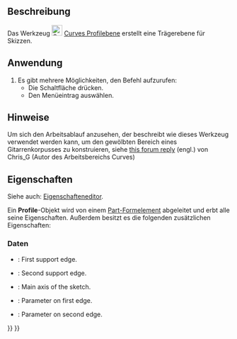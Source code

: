 <languages/>

{{Docnav/de
|[[Curves_Sweep2Rails/de|Sweep2Rails]]
|[[Curves_PipeshellProfile/de|PipeshellProfile]]
|[[Curves_Workbench/de|Curves]]
|IconL=Curves_Sweep2Rails.svg
|IconR=Curves_PipeshellProfile.svg
|IconC=Curves_workbench_icon.svg
}}

{{GuiCommand/de
|Name=Curves ProfileSupport
|Name/de=Curves Profilebene
|MenuLocation=Surfaces → Profile support plane
|Workbenches=[[Curves_Workbench/de|Curves]]
}}

<span id="Description"></span>
==Beschreibung==

Das Werkzeug [[Image:Curves_ProfileSupport.svg|24px]] [[Curves_ProfileSupport/de|Curves Profilebene]] erstellt eine Trägerebene für Skizzen.

<span id="Usage"></span>
==Anwendung==

# Es gibt mehrere Möglichkeiten, den Befehl aufzurufen:
#* Die Schaltfläche {{Button|[[Image:Curves_ProfileSupport.svg|16px]] [[Curves_ProfileSupport/de|Profilebene]]}} drücken.
#* Den Menüeintrag {{MenuCommand|Kurven → Profilebene}} auswählen.

<span id="Notes"></span>
==Hinweise==

Um sich den Arbeitsablauf anzusehen, der beschreibt wie dieses Werkzeug verwendet werden kann, um den gewölbten Bereich eines Gitarrenkorpusses zu konstruieren, siehe [https://forum.freecad.org/viewtopic.php?f=3&t=22675&start=90#p203978 this forum reply] (engl.) von Chris_G (Autor des Arbeitsbereichs Curves)

<span id="Properties"></span>
==Eigenschaften==

Siehe auch: [[Property_editor/de|Eigenschafteneditor]].

Ein '''Profile'''-Objekt wird von einem [[Part_Feature/de|Part-Formelement]] abgeleitet und erbt alle seine Eigenschaften. Außerdem besitzt es die folgenden zusätzlichen Eigenschaften:

<span id="Data"></span>
===Daten===

{{TitleProperty|Profile}}

<div lang="en" dir="ltr" class="mw-content-ltr">
* {{PropertyData|Edge1|LinkSub|Dynamic}}: First support edge.
* {{PropertyData|Edge2|LinkSub|Dynamic}}: Second support edge.
* {{PropertyData|MainAxis|Vector|Dynamic}}: Main axis of the sketch.
* {{PropertyData|Parameter1|Float|Dynamic}}: Parameter on first edge.
* {{PropertyData|Parameter2|Float|Dynamic}}: Parameter on second edge.
</div>


{{Docnav/de
|[[Curves_Sweep2Rails/de|Sweep2Rails]]
|[[Curves_PipeshellProfile/de|PipeshellProfile]]
|[[Curves_Workbench/de|Curves]]
|IconL=Curves_Sweep2Rails.svg
|IconR=Curves_PipeshellProfile.svg
|IconC=Curves_workbench_icon.svg
}}

{{Curves Tools navi{{#translation:}}}}
{{Userdocnavi{{#translation:}}}}